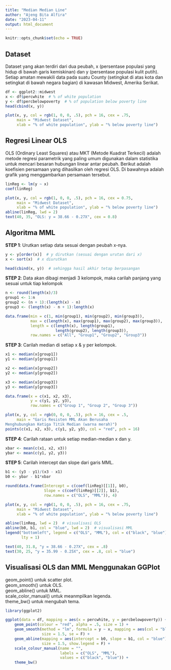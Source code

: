 ---
title: "Median Median Line"
author: "Ajeng Bita Alfira"
date: "2023-04-11"
output: html_document
---

```{r setup, include=FALSE}
knitr::opts_chunk$set(echo = TRUE)
```

## Dataset

Dataset yang akan terdiri dari dua peubah, x (persentase populasi yang hidup di bawah garis kemiskinan) dan y (persentase populasi kulit putih). Setiap amatan mewakili data pada suatu County (setingkat di atas kota dan setingkat di bawah negara bagian) di kawasan Midwest, Amerika Serikat.

```{r}
df <- ggplot2::midwest
x <- df$percwhite  # % of white population
y <- df$percbelowpoverty  # % of population below poverty line
head(cbind(x, y))
```

```{r}
plot(x, y, col = rgb(1, 0, 0, .5), pch = 16, cex = .75,
     main = "Midwest Dataset",
     xlab = "% of white population", ylab = "% below poverty line")
```

## Regresi Linear OLS

OLS (Ordinary Least Squares) atau MKT (Metode Kuadrat Terkecil) adalah metode regresi parametrik yang paling umum digunakan dalam statistika untuk mencari besaran hubungan linear antar peubah. Berikut adalah koefisien persamaan yang dihasilkan oleh regresi OLS. Di bawahnya adalah grafik yang menggambarkan persamaan tersebut.

```{r}
linReg <- lm(y ~ x)
coef(linReg)
```

```{r}
plot(x, y, col = rgb(1, 0, 0, .5), pch = 16, cex = 0.75,
     main = "Midwest Dataset",
     xlab = "% of white population", ylab = "% below poverty line")
abline(linReg, lwd = 2)
text(40, 35, "OLS: y = 38.66 - 0.27X", cex = 0.8)
```

## Algoritma MML

**STEP 1**: Urutkan setiap data sesuai dengan peubah x-nya.

```{r}
y <- y[order(x)]  # y dirutkan (sesuai dengan urutan dari x)
x <- sort(x)  # x diurutkan

head(cbind(x, y))  # sehingga hasil akhir tetap berpasangan
```

**STEP 2**: Data akan dibagi menjadi 3 kelompok, maka carilah panjang yang sesuai untuk tiap kelompok

```{r}
n <- round(length(x)/3)
group1 <- 1:n
group2 <- (n + 1):(length(x) - n)
group3 <- (length(x) - n + 1):length(x)
```

```{r, echo = F}
data.frame(min = c(1, min(group1), min(group2), min(group3)),
           max = c(length(x), max(group1), max(group2), max(group3)),
           length = c(length(x), length(group1),
                      length(group2), length(group3)),
           row.names = c("All", "Group1", "Group2", "Group3"))
```

**STEP 3**: Carilah median di setiap x & y per kelompok.

```{r}
x1 <- median(x[group1])
y1 <- median(y[group1])

x2 <- median(x[group2])
y2 <- median(y[group2])

x3 <- median(x[group3])
y3 <- median(y[group3])
```

```{r, echo = F}
data.frame(x = c(x1, x2, x3),
           y = c(y1, y2, y3),
           row.names = c("Group 1", "Group 2", "Group 3"))
```

```{r}
plot(x, y, col = rgb(0, 0, 0, .5), pch = 16, cex = .5,
     main = "Garis Resisten MML Akan Berusaha
Menghubungkan Ketiga Titik Median (warna merah)")
points(c(x1, x2, x3), c(y1, y2, y3), col = "red", pch = 16)
```

**STEP 4**: Carilah rataan untuk setiap median-median x dan y.

```{r}
xbar <- mean(c(x1, x2, x3))
ybar <- mean(c(y1, y2, y3))
```

**STEP 5**: Carilah intercept dan slope dari garis MML.

```{r}
b1 <- (y3 - y1)/(x3 - x1)
b0 <- ybar - b1*xbar
```

```{r, echo = F}
round(data.frame(Intercept = c(coef(linReg)[[1]], b0),
                 Slope = c(coef(linReg)[[2]], b1),
                 row.names = c("OLS", "MML")), 4)
```

```{r}
plot(x, y, col = rgb(1, 0, 0, .5), pch = 16, cex = .75,
     main = "Midwest Dataset",
     xlab = "% of white population", ylab = "% below poverty line")

abline(linReg, lwd = 2)  # visualisasi OLS
abline(b0, b1, col = "blue", lwd = 2)  # visualisasi MML
legend("bottomleft", legend = c("OLS", "MML"), col = c("black", "blue"),
       lty = 1)

text(40, 31.8, "y = 38.66 - 0.27X", cex = .8)
text(30, 25, "y = 35.99 - 0.25X", cex = .8, col = "blue")
```

## Visualisasi OLS dan MML Menggunakan GGPlot

geom_point() untuk scatter plot.<br>
geom_smooth() untuk OLS.<br>
geom_abline() untuk MML.<br>
scale_color_manual() untuk meanmpilkan legenda.<br>
theme_bw() untuk mengubah tema.

```{r}
library(ggplot2)

ggplot(data = df, mapping = aes(x = percwhite, y = percbelowpoverty)) +
    geom_point(colour = "red", alpha = .5, size = 1) +
    geom_smooth(method = "lm", formula = y ~ x, mapping = aes(col = "black"),
                size = 1.5, se = F) +
    geom_abline(mapping = aes(intercept = b0, slope = b1, col = "blue"),
                size = 1.5, show.legend = F) +
    scale_colour_manual(name = "",
                        labels = c("OLS", "MML"), 
                        values = c("black", "blue")) +
    theme_bw()
```